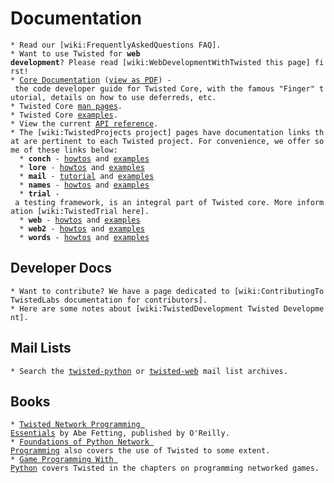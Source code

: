 = Documentation =

 * Read our [wiki:FrequentlyAskedQuestions FAQ].
 * Want to use Twisted for '''web development'''? Please read [wiki:WebDevelopmentWithTwisted this page] first!
 * [http://twistedmatrix.com/projects/core/documentation/howto/index.html Core Documentation] ([http://twistedmatrix.com/projects/core/documentation/howto/book.pdf view as PDF]) - the code developer guide for Twisted Core, with the famous "Finger" tutorial, details on how to use deferreds, etc.
 * Twisted Core [http://twistedmatrix.com/projects/core/documentation/man/ man pages].
 * Twisted Core [http://twistedmatrix.com/projects/core/documentation/examples/ examples].
 * View the current [http://twistedmatrix.com/documents/current/api/ API reference].
 * The [wiki:TwistedProjects project] pages have documentation links that are pertinent to each Twisted project. For convenience, we offer some of these links below:
   * '''conch''' - [http://twistedmatrix.com/projects/conch/documentation/howto/ howtos] and [http://twistedmatrix.com/projects/conch/documentation/examples/ examples]
   * '''lore''' - [http://twistedmatrix.com/projects/lore/documentation/howto/ howtos] and [http://twistedmatrix.com/projects/lore/documentation/examples/ examples]
   * '''mail''' - [http://twistedmatrix.com/projects/mail/documentation/tutorial/ tutorial] and [http://twistedmatrix.com/projects/mail/documentation/examples/ examples]
   * '''names''' - [http://twistedmatrix.com/projects/names/documentation/howto/ howtos] and [http://twistedmatrix.com/projects/names/documentation/examples/ examples]
   * '''trial''' - a testing framework, is an integral part of Twisted core. More information [wiki:TwistedTrial here].
   * '''web''' - [http://twistedmatrix.com/projects/web/documentation/howto/ howtos] and [http://twistedmatrix.com/projects/web/documentation/examples/ examples]
   * '''web2''' - [http://twistedmatrix.com/projects/web2/documentation/howto/ howtos] and [http://twistedmatrix.com/projects/web2/documentation/examples/ examples]
   * '''words''' - [http://twistedmatrix.com/projects/words/documentation/howto/ howtos] and [http://twistedmatrix.com/projects/words/documentation/examples/ examples]

== Developer Docs ==

 * Want to contribute? We have a page dedicated to [wiki:ContributingToTwistedLabs documentation for contributors].
 * Here are some notes about [wiki:TwistedDevelopment Twisted Development].

== Mail Lists ==

 * Search the [http://www.google.com/search?q=site%3Atwistedmatrix.com+inurl%3Apipermail%2Ftwisted-python&btnG=Search twisted-python] or [http://www.google.com/search?q=site%3Atwistedmatrix.com+inurl%3Apipermail%2Ftwisted-web&btnG=Search twisted-web] mail list archives.

== Books == 

 * [http://www.amazon.com/exec/obidos/ASIN/0596100329/httpitamorg-20?creative=327641&camp=14573&link_code=as1 Twisted Network Programming Essentials] by Abe Fetting, published by O'Reilly.
 * [http://www.amazon.com/exec/obidos/ASIN/1590593715/httpitamorg-20?creative=327641&camp=14573&link_code=as1 Foundations of Python Network Programming] also covers the use of Twisted to some extent.
 * [http://www.amazon.com/exec/obidos/ASIN/1584502584/httpitamorg-20?creative=327641&camp=14573&link_code=as1 Game Programming With Python] covers Twisted in the chapters on programming networked games.